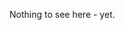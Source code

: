 [//]: # (- **2024/03/01** - Two paper got accepted at CHI 2024)

[//]: # (- **2024/03/01** - I'm a news article)

[//]: # (- **2024/03/01** - I'm a news article)

Nothing to see here - yet.


